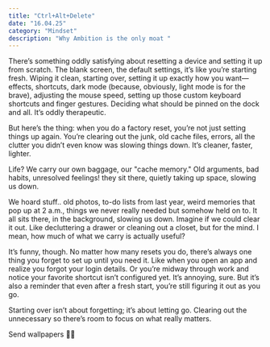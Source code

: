 ```yaml
---
title: "Ctrl+Alt+Delete"
date: "16.04.25"
category: "Mindset"
description: "Why Ambition is the only moat "
---
```

There’s something oddly satisfying about resetting a device and setting it up from scratch. The blank screen, the default settings, it’s like you’re starting fresh. Wiping it clean, starting over, setting it up exactly how you want—effects, shortcuts, dark mode (because, obviously, light mode is for the brave), adjusting the mouse speed, setting up those custom keyboard shortcuts and finger gestures. Deciding what should be pinned on the dock and all. It’s oddly therapeutic.

But here’s the thing: when you do a factory reset, you’re not just setting things up again. You’re clearing out the junk, old cache files, errors, all the clutter you didn’t even know was slowing things down. It’s cleaner, faster, lighter.

Life?
We carry our own baggage, our "cache memory." Old arguments, bad habits, unresolved feelings! they sit there, quietly taking up space, slowing us down.

We hoard stuff.. old photos, to-do lists from last year, weird memories that pop up at 2 a.m., things we never really needed but somehow held on to. It all sits there, in the background, slowing us down. Imagine if we could clear it out. Like decluttering a drawer or cleaning out a closet, but for the mind. I mean, how much of what we carry is actually useful?

It’s funny, though. No matter how many resets you do, there’s always one thing you forget to set up until you need it. Like when you open an app and realize you forgot your login details. Or you’re midway through work and notice your favorite shortcut isn’t configured yet. It’s annoying, sure. But it’s also a reminder that even after a fresh start, you’re still figuring it out as you go.

Starting over isn’t about forgetting; it’s about letting go. Clearing out the unnecessary so there’s room to focus on what really matters.

Send wallpapers 🤌🏻
